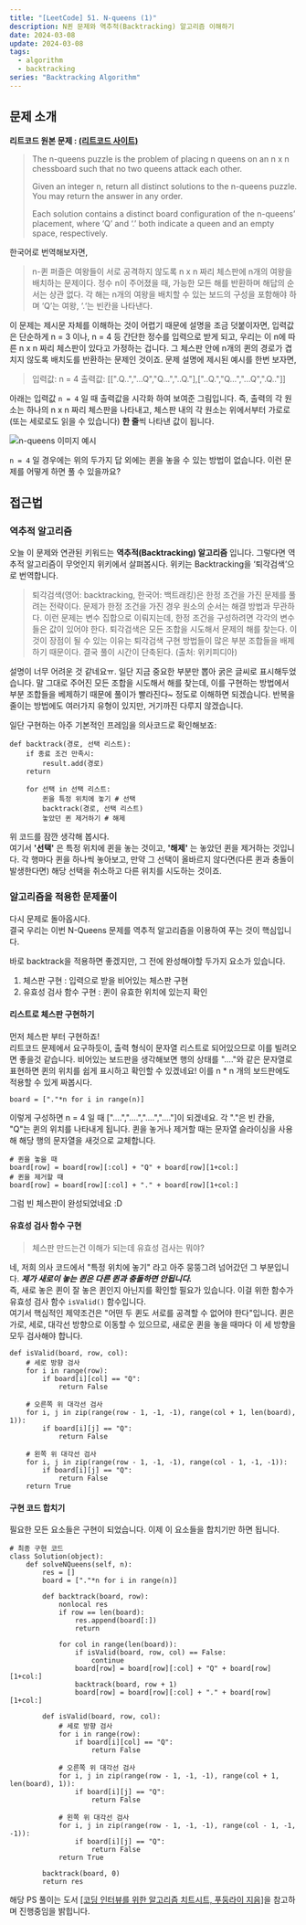 ```yaml
---
title: "[LeetCode] 51. N-queens (1)"
description: N퀸 문제와 역추적(Backtracking) 알고리즘 이해하기
date: 2024-03-08
update: 2024-03-08
tags:
  - algorithm
  - backtracking
series: "Backtracking Algorithm"
---
```


## 문제 소개

**리트코드 원본 문제 : [(리트코드 사이트)](https://leetcode.com/problems/n-queens/description/)**

> The n-queens puzzle is the problem of placing n queens on an n x n chessboard such that no two queens attack each other.
>
>
> Given an integer n, return all distinct solutions to the n-queens puzzle. You may return the answer in any order.
>
> Each solution contains a distinct board configuration of the n-queens’ placement, where ‘Q’ and ‘.’ both indicate a queen and an empty space, respectively.
>

한국어로 번역해보자면,

> n-퀸 퍼즐은 여왕들이 서로 공격하지 않도록 n x n 짜리 체스판에 n개의 여왕을 배치하는 문제이다. 정수 n이 주어졌을 때, 가능한 모든 해를 반환하며 해답의 순서는 상관 없다. 각 해는 n개의 여왕을 배치할 수 있는 보드의 구성을 포함해야 하며 ‘Q’는 여왕, ‘.‘는 빈칸을 나타낸다.
>

이 문제는 제시문 자체를 이해하는 것이 어렵기 때문에 설명을 조금 덧붙이자면, 입력값은 단순하게 n = 3 이나, n = 4 등 간단한 정수를 입력으로 받게 되고, 우리는 이 n에 따른 n x n 짜리 체스판이 있다고 가정하는 겁니다. 그 체스판 안에 n개의 퀸의 경로가 겹치지 않도록 배치도를 반환하는 문제인 것이죠. 문제 설명에 제시된 예시를 한번 보자면,

> 입력값: n = 4 출력값: [[".Q..","...Q","Q...","..Q."],["..Q.","Q...","...Q",".Q.."]]
>

아래는 입력값 `n = 4` 일 때 출력값을 시각화 하여 보여준 그림입니다. 즉, 출력의 각 원소는 하나의 n x n 짜리 체스판을 나타내고, 체스판 내의 각 원소는 위에서부터 가로로 (또는 세로로도 읽을 수 있습니다) **한 줄**씩 나타낸 값이 됩니다.

![n-queens 이미지 예시](example-image.png)

`n = 4` 일 경우에는 위의 두가지 답 외에는 퀸을 놓을 수 있는 방법이 없습니다. 이런 문제를 어떻게 하면 풀 수 있을까요?

## 접근법

### 역추적 알고리즘

오늘 이 문제와 연관된 키워드는 **역추적(Backtracking) 알고리즘** 입니다. 그렇다면 역추적 알고리즘이 무엇인지 위키에서 살펴봅시다. 위키는 Backtracking을 ‘퇴각검색’으로 번역합니다.

> 퇴각검색(영어: backtracking, 한국어: 백트래킹)은 한정 조건을 가진 문제를 풀려는 전략이다. 문제가 한정 조건을 가진 경우 원소의 순서는 해결 방법과 무관하다. 이런 문제는 변수 집합으로 이뤄지는데, 한정 조건을 구성하려면 각각의 변수들은 값이 있어야 한다. 퇴각검색은 모든 조합을 시도해서 문제의 해를 찾는다. 이것이 장점이 될 수 있는 이유는 퇴각검색 구현 방법들이 많은 부분 조합들을 배제하기 때문이다. 결국 풀이 시간이 단축된다. (출처: 위키피디아)

설명이 너무 어려운 것 같네요ㅠ. 일단 지금 중요한 부분만 뽑아 굵은 글씨로 표시해두었습니다. 말 그대로 주어진 모든 조합을 시도해서 해를 찾는데, 이를 구현하는 방법에서 부분 조합들을 베제하기 때문에 풀이가 빨라진다~ 정도로 이해하면 되겠습니다.
반복을 줄이는 방법에도 여러가지 유형이 있지만, 거기까진 다루지 않겠습니다.

일단 구현하는 아주 기본적인 프레임을 의사코드로 확인해보죠:

```
def backtrack(경로, 선택 리스트):
    if 종료 조건 만족시: 
        result.add(경로)
    return

    for 선택 in 선택 리스트:
        퀸을 특정 위치에 놓기 # 선택
        backtrack(경로, 선택 리스트)
        놓았던 퀸 제거하기 # 해제
```

위 코드를 잠깐 생각해 봅시다.  
여기서 **'선택'** 은 특정 위치에 퀸을 놓는 것이고, **'해제'** 는 놓았던 퀸을 제거하는 것입니다. 각 행마다 퀸을 하나씩 놓아보고, 
만약 그 선택이 올바르지 않다면(다른 퀸과 충돌이 발생한다면) 해당 선택을 취소하고 다른 위치를 시도하는 것이죠.

### 알고리즘을 적용한 문제풀이

다시 문제로 돌아옵시다.  
결국 우리는 이번 N-Queens 문제를 역추적 알고리즘을 이용하여 푸는 것이 핵심입니다.

바로 backtrack을 적용하면 좋겠지만, 그 전에 완성해야할 두가지 요소가 있습니다.
1. 체스판 구현 : 입력으로 받을 비어있는 체스판 구현
2. 유효성 검사 함수 구현 : 퀸이 유효한 위치에 있는지 확인

#### 리스트로 체스판 구현하기

먼저 체스판 부터 구현하죠!  
리트코드 문제에서 요구하듯이, 출력 형식이 문자열 리스트로 되어있으므로 이를 빌려오면 좋을것 같습니다.
비어있는 보드판을 생각해보면 행의 상태를 "...."와 같은 문자열로 표현하면 퀸의 위치를 쉽게 표시하고 확인할 수 있겠네요! 이를 n * n 개의 보드판에도 적용할 수 있게 짜봅시다.

`board = ["."*n for i in range(n)]`

이렇게 구성하면 n = 4 일 때 ["....","....","....","...."]이 되겠네요. 각 "."은 빈 칸을, "Q"는 퀸의 위치를 나타내게 됩니다. 퀸을 놓거나 제거할 때는 문자열 슬라이싱을 사용해 해당 행의 문자열을 새것으로 교체합니다.
```
# 퀸을 놓을 때
board[row] = board[row][:col] + "Q" + board[row][1+col:]
# 퀸을 제거할 때
board[row] = board[row][:col] + "." + board[row][1+col:]
```

그럼 빈 체스판이 완성되었네요 :D

#### 유효성 검사 함수 구현

> 체스판 만드는건 이해가 되는데 유효성 검사는 뭐야?

네, 저희 의사 코드에서 "특정 위치에 놓기" 라고 아주 뭉뚱그려 넘어갔던 그 부분입니다. _**제가 새로이 놓는 퀸은 다른 퀸과 충돌하면 안됩니다.**_  
즉, 새로 놓은 퀸이 잘 놓은 퀸인지 아닌지를 확인할 필요가 있습니다. 이걸 위한 함수가 유효성 검사 함수 `isValid()` 함수입니다.  
여기서 핵심적인 제약조건은 "어떤 두 퀸도 서로를 공격할 수 없어야 한다"입니다. 퀸은 가로, 세로, 대각선 방향으로 이동할 수 있으므로, 새로운 퀸을 놓을 때마다 이 세 방향을 모두 검사해야 합니다.

```
def isValid(board, row, col):
    # 세로 방향 검사
    for i in range(row):
        if board[i][col] == "Q":
            return False
    
    # 오른쪽 위 대각선 검사
    for i, j in zip(range(row - 1, -1, -1), range(col + 1, len(board), 1)):
        if board[i][j] == "Q":
            return False
    
    # 왼쪽 위 대각선 검사
    for i, j in zip(range(row - 1, -1, -1), range(col - 1, -1, -1)):
        if board[i][j] == "Q":
            return False
    return True
```
#### 구현 코드 합치기

필요한 모든 요소들은 구현이 되었습니다. 이제 이 요소들을 합치기만 하면 됩니다.

```
# 최종 구현 코드
class Solution(object):
    def solveNQueens(self, n):
        res = []
        board = ["."*n for i in range(n)]
        
        def backtrack(board, row):
            nonlocal res
            if row == len(board):
                res.append(board[:])
                return

            for col in range(len(board)):
                if isValid(board, row, col) == False:
                    continue
                board[row] = board[row][:col] + "Q" + board[row][1+col:]
                backtrack(board, row + 1)
                board[row] = board[row][:col] + "." + board[row][1+col:]
            
        def isValid(board, row, col):
            # 세로 방향 검사
            for i in range(row):
                if board[i][col] == "Q":
                    return False
            
            # 오른쪽 위 대각선 검사
            for i, j in zip(range(row - 1, -1, -1), range(col + 1, len(board), 1)):
                if board[i][j] == "Q":
                    return False
            
            # 왼쪽 위 대각선 검사
            for i, j in zip(range(row - 1, -1, -1), range(col - 1, -1, -1)):
                if board[i][j] == "Q":
                    return False
            return True

        backtrack(board, 0)
        return res
```



해당 PS 풀이는 도서 [[코딩 인터뷰를 위한 알고리즘 치트시트, 푸둥라이 지음]](https://product.kyobobook.co.kr/detail/S000061898577)을 참고하며 진행중임을 밝힙니다.